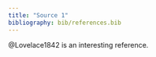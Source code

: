 ```yaml
---
title: "Source 1"
bibliography: bib/references.bib
---
```


@Lovelace1842 is an interesting reference.